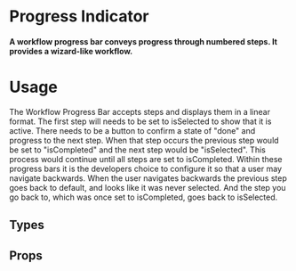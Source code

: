 
<Meta title="Elements|Progress Indicator" component={ProgressIndicator} />

# Progress Indicator

#### A workflow progress bar conveys progress through numbered steps. It provides a wizard-like workflow. 

<Preview withToolbar>
<Story name="Standard">
<ProgressIndicator percentage={42} />
  </Story>
</Preview>

# Usage

The Workflow Progress Bar accepts steps and displays them in a linear format. The first step will needs to be set to isSelected to show that it is active. There needs to be a button to confirm a state of "done" and progress to the next step. When that step occurs the previous step would be set to "isCompleted" and the next step would be "isSelected". This process would continue until all steps are set to isCompleted. 
Within these progress bars it is the developers choice to configure it so that a user may navigate backwards. When the user navigates backwards the previous step goes back to default, and looks like it was never selected. And the step you go back to, which was once set to isCompleted, goes back to isSelected.

## Types




## Props

<Props of={ProgressIndicator} />
